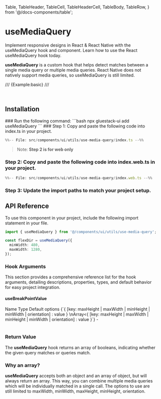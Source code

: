   Table,
  TableHeader,
  TableCell,
  TableHeaderCell,
  TableBody,
  TableRow,
} from '@/docs-components/table';

# useMediaQuery

Implement responsive designs in React & React Native with the useMediaQuery hook and component. Learn how to use the React useMediaQuery hook today.

**useMediaQuery** is a custom hook that helps detect matches between a single media query or multiple media queries. React Native does not natively support media queries, so useMediaQuery is still limited.

/// {Example:basic} ///

<br />

## Installation

<Tabs>
<TabItem label="CLI">
### Run the following command:
  ```bash
  npx gluestack-ui add useMediaQuery
  ```
</TabItem>
<TabItem label="Manual">
### Step 1: Copy and paste the following code into index.ts in your project.

```ts
%%-- File: src/components/ui/utils/use-media-query/index.ts --%%
```

> Note: **Step 2 is for web only**

### Step 2: Copy and paste the following code into index.web.ts in your project.

```ts
%%-- File: src/components/ui/utils/use-media-query/index.web.ts --%%
```

### Step 3: Update the import paths to match your project setup.

</TabItem>
</Tabs>

## API Reference

To use this component in your project, include the following import statement in your file.

```ts
import { useMediaQuery } from '@/components/ui/utils/use-media-query';
```

```ts
const flexDir = useMediaQuery({
  minWidth: 480,
  maxWidth: 1280,
});
```

### Hook Arguments

This section provides a comprehensive reference list for the hook arguments, detailing descriptions, properties, types, and default behavior for easy project integration.

#### useBreakPointValue

<Table>
  <TableHeader>
    <TableRow>
      <TableHeaderCell>Name</TableHeaderCell>
      <TableHeaderCell>Type</TableHeaderCell>
      <TableHeaderCell>Default</TableHeaderCell>
    </TableRow>
  </TableHeader>
  <TableBody>
    <TableRow>
      <TableCell>
        <InlineCode>options</InlineCode>
      </TableCell>
      <TableCell>{`{ [key: maxHeight | maxWidth | minHeight | minWidth | orientation] : value } \nArray<{ [key: maxHeight | maxWidth | minHeight | minWidth | orientation] : value }`}</TableCell>
      <TableCell>-</TableCell>
    </TableRow>
  </TableBody>
</Table>

### Return Value

The **useMediaQuery** hook returns an array of booleans, indicating whether the given query matches or queries match.

### Why an array?

**useMediaQuery** accepts both an object and an array of object, but will always return an array. This way, you can combine multiple media queries which will be individually matched in a single call. The options to use are still limited to maxWidth, minWidth, maxHeight, minHeight, orientation.
